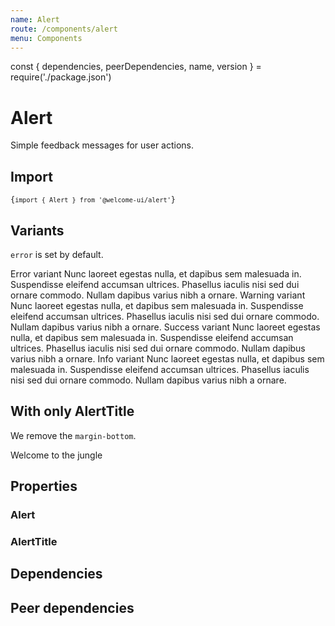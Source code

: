 ```yaml
---
name: Alert
route: /components/alert
menu: Components
---
```


const { dependencies, peerDependencies, name, version } = require('./package.json')

# Alert

<TagVersion version={version} name={name} />

Simple feedback messages for user actions.

## Import

<Code>{`import { Alert } from '@welcome-ui/alert'`}</Code>

## Variants

`error` is set by default.

<Playground>
  <Alert>
    <AlertTitle>Error variant</AlertTitle>
    <span>
      Nunc laoreet egestas nulla, et dapibus sem malesuada in. Suspendisse eleifend accumsan
      ultrices. Phasellus iaculis nisi sed dui ornare commodo. Nullam dapibus varius nibh a ornare.
    </span>
  </Alert>
  <Alert variant="warning">
    <AlertTitle>Warning variant</AlertTitle>
    <span>
      Nunc laoreet egestas nulla, et dapibus sem malesuada in. Suspendisse eleifend accumsan
      ultrices. Phasellus iaculis nisi sed dui ornare commodo. Nullam dapibus varius nibh a ornare.
    </span>
  </Alert>
  <Alert variant="success">
    <AlertTitle>Success variant</AlertTitle>
    <span>
      Nunc laoreet egestas nulla, et dapibus sem malesuada in. Suspendisse eleifend accumsan
      ultrices. Phasellus iaculis nisi sed dui ornare commodo. Nullam dapibus varius nibh a ornare.
    </span>
  </Alert>
  <Alert variant="info">
    <AlertTitle>Info variant</AlertTitle>
    <span>
      Nunc laoreet egestas nulla, et dapibus sem malesuada in. Suspendisse eleifend accumsan
      ultrices. Phasellus iaculis nisi sed dui ornare commodo. Nullam dapibus varius nibh a ornare.
    </span>
  </Alert>
</Playground>

## With only AlertTitle

We remove the `margin-bottom`.

<Playground>
  <Alert>
    <AlertTitle>Welcome to the jungle</AlertTitle>
  </Alert>
</Playground>

## Properties

### Alert

<Props of={Alert} />

### AlertTitle

<Props of={AlertTitle} />

## Dependencies

<Dependencies dependencies={dependencies} />

## Peer dependencies

<Dependencies dependencies={peerDependencies} />
